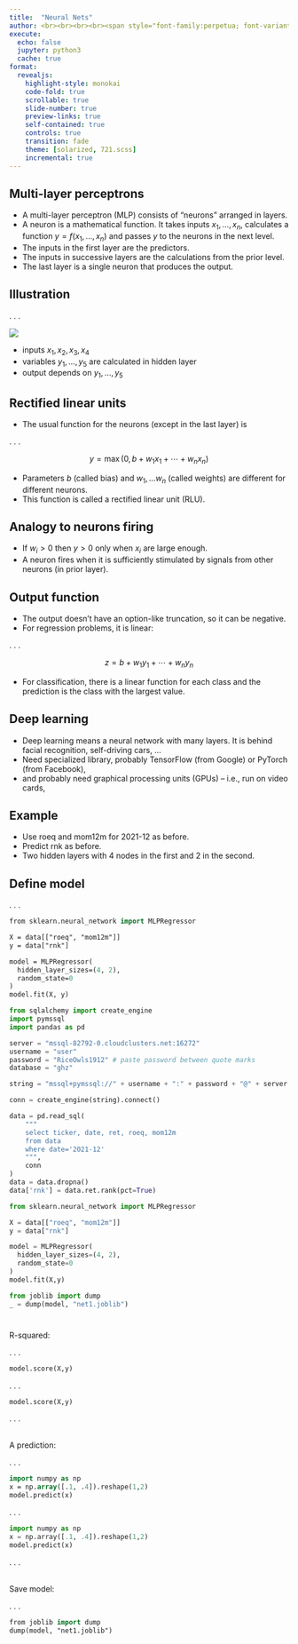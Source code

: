 ```yaml
---
title:  "Neural Nets"
author: <br><br><br><br><span style="font-family:perpetua; font-variant:small-caps; color:#404040;">Kerry Back</span><br><br><img src="RiceBusiness-transparent-logo-sm.png"  height=80>
execute:
  echo: false
  jupyter: python3
  cache: true
format: 
  revealjs:
    highlight-style: monokai
    code-fold: true
    scrollable: true
    slide-number: true
    preview-links: true
    self-contained: true
    controls: true
    transition: fade
    theme: [solarized, 721.scss]
    incremental: true
---
```


## Multi-layer perceptrons

* A multi-layer perceptron (MLP) consists of "neurons" arranged in layers.
* A neuron is a mathematical function.  It takes inputs $x_1, \ldots, x_n$, calculates a function $y=f(x_1, \ldots, x_n)$ and passes $y$ to the neurons in the next level.
* The inputs in the first layer are the predictors.
* The inputs in successive layers are the calculations from the prior level. 
* The last layer is a single neuron that produces the output.

## Illustration

. . .

::: {layout="[70, 30]"}

![](neuralnet.png)

* inputs $x_1, x_2, x_3, x_4$
* variables $y_1, \ldots, y_5$  are calculated in hidden layer
* output depends on $y_1, \ldots, y_5$

:::







## Rectified linear units

- The usual function for the neurons (except in the last layer) is 

. . .

$$ y = \max(0,b+w_1x_1 + \cdots + w_nx_n)$$

- Parameters $b$ (called bias) and $w_1, \ldots w_n$ (called weights) are different for different neurons. 
- This function is called a rectified linear unit (RLU).  


## Analogy to neurons firing

- If $w_i>0$ then $y>0$ only when $x_i$ are large enough. 
- A neuron  fires when it is sufficiently stimulated by signals from other neurons (in prior layer).

## Output function

- The output doesn't have an option-like truncation, so it can be negative.
- For regression problems, it is linear:

. . .

$$z = b+w_1y_1 + \cdots + w_ny_n$$ 

- For classification, there is a linear function for each class and the prediction is the class with the largest value.

## Deep learning

- Deep learning means a neural network with  many layers.  It is behind facial recognition, self-driving cars, ...
- Need specialized library, probably TensorFlow (from Google) or PyTorch (from Facebook), 
- and probably need graphical processing units (GPUs) -- i.e., run on video cards,


## Example

- Use roeq and mom12m for 2021-12 as before.
- Predict rnk as before.
- Two hidden layers with 4 nodes in the first and 2 in the second.

## Define model

. . .

```.p
from sklearn.neural_network import MLPRegressor

X = data[["roeq", "mom12m"]]
y = data["rnk"]

model = MLPRegressor(
  hidden_layer_sizes=(4, 2),
  random_state=0
)
model.fit(X, y)
```


```python
from sqlalchemy import create_engine
import pymssql
import pandas as pd

server = "mssql-82792-0.cloudclusters.net:16272"
username = "user"
password = "RiceOwls1912" # paste password between quote marks
database = "ghz"

string = "mssql+pymssql://" + username + ":" + password + "@" + server + "/" + database

conn = create_engine(string).connect()

data = pd.read_sql(
    """
    select ticker, date, ret, roeq, mom12m
    from data
    where date='2021-12'
    """, 
    conn
)
data = data.dropna()
data['rnk'] = data.ret.rank(pct=True)

from sklearn.neural_network import MLPRegressor

X = data[["roeq", "mom12m"]]
y = data["rnk"]

model = MLPRegressor(
  hidden_layer_sizes=(4, 2),
  random_state=0
)
model.fit(X,y)

from joblib import dump 
_ = dump(model, "net1.joblib")
```

#

R-squared:

. . .

```p
model.score(X,y)
```

. . .

```python
model.score(X,y)
```

. . .

<br>
A prediction:

. . .

```p
import numpy as np
x = np.array([.1, .4]).reshape(1,2)
model.predict(x)
```

. . .

```python
import numpy as np
x = np.array([.1, .4]).reshape(1,2)
model.predict(x)
```

. . .

<br>
Save model:

. . .

```p
from joblib import dump
dump(model, "net1.joblib")
```